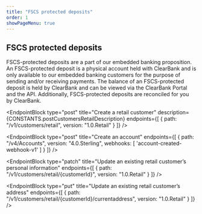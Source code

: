 ```yaml
---
title: "FSCS protected deposits"
order: 1
showPageMenu: true
---
```



## FSCS protected deposits

FSCS-protected deposits are a part of our embedded banking proposition. An FSCS-protected deposit is a physical account held with ClearBank and is only available to our embedded banking customers for the purpose of sending and/or receiving payments. The balance of an FSCS-protected deposit is held by ClearBank and can be viewed via the ClearBank Portal and the API. Additionally, FSCS-protected deposits are reconciled for you by ClearBank.

<EndpointBlock
  type="post"
  title="Create a retail customer"
  description={CONSTANTS.postCustomersRetailDescription}
  endpoints={[
    {
      path: "/v1/customers/retail",
      version: "1.0.Retail"
    }
  ]}
/>

<EndpointBlock
  type="post"
  title="Create an account"
  endpoints={[
    {
      path: "/v4/Accounts",
      version: "4.0.Sterling",
      webhooks: [
        'account-created-webhook-v1'
      ]
    }
  ]}
/>

<WebhookPlaceholder render='account-created-webhook-v1' />

<EndpointBlock
  type="patch"
  title="Update an existing retail customer’s personal information"
  endpoints={[
    {
      path: "/v1/customers/retail/{customerId}",
      version: "1.0.Retail"
    }
  ]}
/>

<EndpointBlock
  type="put"
  title="Update an existing retail customer’s address"
  endpoints={[
    {
      path: "/v1/customers/retail/{customerId}/currentaddress",
      version: "1.0.Retail"
    }
  ]}
/>
